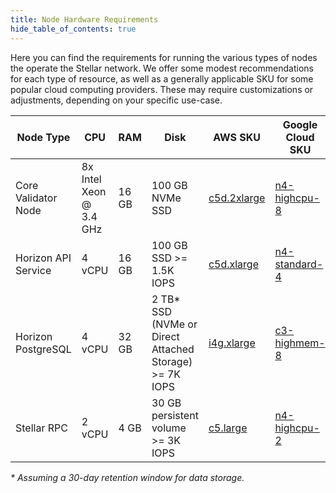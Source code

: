 ```yaml
---
title: Node Hardware Requirements
hide_table_of_contents: true
---
```


Here you can find the requirements for running the various types of nodes the operate the Stellar network. We offer some modest recommendations for each type of resource, as well as a generally applicable SKU for some popular cloud computing providers. These may require customizations or adjustments, depending on your specific use-case.

| Node Type | CPU | RAM | Disk | AWS SKU | Google Cloud SKU | Admin Guide |
| --- | --- | --- | --- | --- | --- | --- |
| Core Validator Node | 8x Intel Xeon @ 3.4 GHz | 16 GB | 100 GB NVMe SSD | [c5d.2xlarge] | [n4-highcpu-8] | [Click here](../validators/admin-guide/README.mdx) |
| Horizon API Service | 4 vCPU | 16 GB | 100 GB SSD >= 1.5K IOPS | [c5d.xlarge] | [n4-standard-4] | [Click here](./horizon/admin-guide/overview.mdx) |
| Horizon PostgreSQL | 4 vCPU | 32 GB | 2 TB\* SSD (NVMe or Direct Attached Storage) >= 7K IOPS | [i4g.xlarge] | [c3-highmem-8] | [Click here](./horizon/admin-guide/overview.mdx) |
| Stellar RPC | 2 vCPU | 4 GB | 30 GB persistent volume >= 3K IOPS | [c5.large] | [n4-highcpu-2] | [Click here](./rpc/admin-guide.mdx) |

_\* Assuming a 30-day retention window for data storage._

[c5.large]: https://aws.amazon.com/ec2/instance-types/c5/
[c5d.2xlarge]: https://aws.amazon.com/ec2/instance-types/c5/
[c5d.xlarge]: https://aws.amazon.com/ec2/instance-types/c5/
[n4-highcpu-2]: https://cloud.google.com/compute/docs/general-purpose-machines#n4-highcpu
[n4-highcpu-8]: https://cloud.google.com/compute/docs/general-purpose-machines#n4-highcpu
[n4-standard-4]: https://cloud.google.com/compute/docs/general-purpose-machines#n4-standard
[i4g.xlarge]: https://aws.amazon.com/ec2/instance-types/i4g/
[c3-highmem-8]: https://cloud.google.com/compute/docs/general-purpose-machines#c3_machine_types
